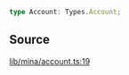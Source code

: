 ```ts
type Account: Types.Account;
```

## Source

[lib/mina/account.ts:19](https://github.com/o1-labs/o1js/blob/1ed4125b454628ef1e3e4d32dd416718a59702b8/src/lib/mina/account.ts#L19)
